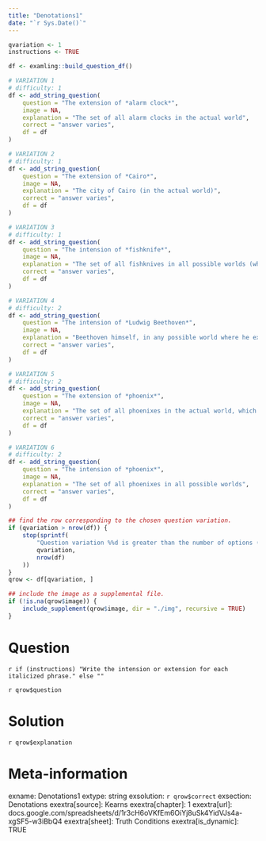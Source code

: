 ```yaml
---
title: "Denotations1"
date: "`r Sys.Date()`"
---
```


```r
qvariation <- 1
instructions <- TRUE
```

```r
df <- examling::build_question_df()

# VARIATION 1
# difficulty: 1
df <- add_string_question(
    question = "The extension of *alarm clock*",
    image = NA,
    explanation = "The set of all alarm clocks in the actual world",
    correct = "answer varies",
    df = df
)

# VARIATION 2
# difficulty: 1
df <- add_string_question(
    question = "The extension of *Cairo*",
    image = NA,
    explanation = "The city of Cairo (in the actual world)",
    correct = "answer varies",
    df = df
)

# VARIATION 3
# difficulty: 1
df <- add_string_question(
    question = "The intension of *fishknife*",
    image = NA,
    explanation = "The set of all fishknives in all possible worlds (which includes the actual world)",
    correct = "answer varies",
    df = df
)

# VARIATION 4
# difficulty: 2
df <- add_string_question(
    question = "The intension of *Ludwig Beethoven*",
    image = NA,
    explanation = "Beethoven himself, in any possible world where he exists",
    correct = "answer varies",
    df = df
)

# VARIATION 5
# difficulty: 2
df <- add_string_question(
    question = "The extension of *phoenix*",
    image = NA,
    explanation = "The set of all phoenixes in the actual world, which is the empty set",
    correct = "answer varies",
    df = df
)

# VARIATION 6
# difficulty: 2
df <- add_string_question(
    question = "The intension of *phoenix*",
    image = NA,
    explanation = "The set of all phoenixes in all possible worlds",
    correct = "answer varies",
    df = df
)

## find the row corresponding to the chosen question variation.
if (qvariation > nrow(df)) {
    stop(sprintf(
        "Question variation %%d is greater than the number of options (%%d).",
        qvariation,
        nrow(df)
    ))
}
qrow <- df[qvariation, ]

## include the image as a supplemental file.
if (!is.na(qrow$image)) {
    include_supplement(qrow$image, dir = "./img", recursive = TRUE)
}
```

Question
========
`r if (instructions) "Write the intension or extension for each italicized phrase." else ""`

`r qrow$question`


Solution
========
`r qrow$explanation`


Meta-information
================
exname: Denotations1
extype: string
exsolution: `r qrow$correct`
exsection: Denotations
exextra[source]: Kearns
exextra[chapter]: 1
exextra[url]: docs.google.com/spreadsheets/d/1r3cH6oVKfEm6OiYj8uSk4YidVJs4a-xgSF5-w3iBbQ4
exextra[sheet]: Truth Conditions
exextra[is_dynamic]: TRUE

